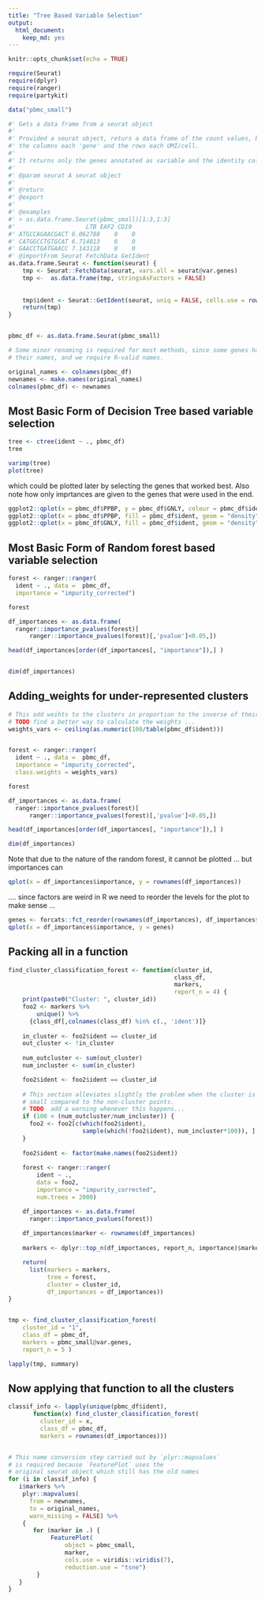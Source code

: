 ```yaml
---
title: "Tree Based Variable Selection"
output: 
  html_document: 
    keep_md: yes
---
```


```r
knitr::opts_chunk$set(echo = TRUE)
```


```r
require(Seurat)
require(dplyr)
require(ranger)
require(partykit)

data("pbmc_small")
```



```r

#' Gets a data frame from a seurat object
#' 
#' Provided a seurat object, returs a data frame of the count values, being 
#' the columns each 'gene' and the rows each UMI/cell.
#'
#' It returns only the genes annotated as variable and the identity column.
#'
#' @param seurat A seurat object
#'
#' @return
#' @export
#'
#' @examples
#' > as.data.frame.Seurat(pbmc_small)[1:3,1:3]
#'                    LTB EAF2 CD19
#' ATGCCAGAACGACT 6.062788    0    0
#' CATGGCCTGTGCAT 6.714813    0    0
#' GAACCTGATGAACC 7.143118    0    0
#' @importFrom Seurat FetchData GetIdent
as.data.frame.Seurat <- function(seurat) {
    tmp <- Seurat::FetchData(seurat, vars.all = seurat@var.genes) 
    tmp <-  as.data.frame(tmp, stringsAsFactors = FALSE) 
       
    
    tmp$ident <- Seurat::GetIdent(seurat, uniq = FALSE, cells.use = rownames(tmp))
    return(tmp)
}


pbmc_df <- as.data.frame.Seurat(pbmc_small)

# Some minor renaming is required for most methods, since some genes have - in 
# their names, and we require R-valid names.

original_names <- colnames(pbmc_df)
newnames <- make.names(original_names)
colnames(pbmc_df) <- newnames

```


## Most Basic Form of Decision Tree based variable selection


```r
tree <- ctree(ident ~ ., pbmc_df)
tree

varimp(tree)
plot(tree)
```

which could be plotted later by selecting the genes that worked best.
Also note how only imprtances are given to the genes that were used in the end.

```r
ggplot2::qplot(x = pbmc_df$PPBP, y = pbmc_df$GNLY, colour = pbmc_df$ident)
ggplot2::qplot(x = pbmc_df$PPBP, fill = pbmc_df$ident, geom = "density")
ggplot2::qplot(x = pbmc_df$GNLY, fill = pbmc_df$ident, geom = "density")

```


## Most Basic Form of Random forest based variable selection

```r

forest <- ranger::ranger(
  ident ~ ., data =  pbmc_df,
  importance = "impurity_corrected")

forest

df_importances <- as.data.frame(
  ranger::importance_pvalues(forest)[
      ranger::importance_pvalues(forest)[,'pvalue']<0.05,])

head(df_importances[order(df_importances[, "importance"]),] )


dim(df_importances)
```


## Adding_weights for under-represented clusters


```r

# This add weihts to the clusters in proportion to the inverse of their abundance
# TODO find a better way to calculate the weights ...
weights_vars <- ceiling(as.numeric(100/table(pbmc_df$ident)))


forest <- ranger::ranger(
  ident ~ ., data =  pbmc_df,
  importance = "impurity_corrected", 
  class.weights = weights_vars)

forest

df_importances <- as.data.frame(
  ranger::importance_pvalues(forest)[
      ranger::importance_pvalues(forest)[,'pvalue']<0.05,])

head(df_importances[order(df_importances[, "importance"]),] )

dim(df_importances)

```

Note that due to the nature of the random forest, it cannot be plotted ...
but importances can

```r
qplot(x = df_importances$importance, y = rownames(df_importances))
```

.... since factors are weird in R we need to reorder the levels for the plot to
make sense ...

```r
genes <- forcats::fct_reorder(rownames(df_importances), df_importances$importance)
qplot(x = df_importances$importance, y = genes)
```



## Packing all in a function

```r
find_cluster_classification_forest <- function(cluster_id,
                                               class_df,
                                               markers, 
                                               report_n = 4) {
    print(paste0("Cluster: ", cluster_id))
    foo2 <- markers %>% 
        unique() %>%
      {class_df[,colnames(class_df) %in% c(., 'ident')]}
    
    in_cluster <- foo2$ident == cluster_id
    out_cluster <- !in_cluster
    
    num_outcluster <- sum(out_cluster)
    num_incluster <- sum(in_cluster)

    foo2$ident <- foo2$ident == cluster_id
    
    # This section alleviates slightly the problem when the cluster is extremely
    # small compared to the non-cluster points.
    # TODO  add a warning whenever this happens...
    if (100 < (num_outcluster/num_incluster)) {
      foo2 <- foo2[c(which(foo2$ident), 
                     sample(which(!foo2$ident), num_incluster*100)), ]
    }
    
    foo2$ident <- factor(make.names(foo2$ident))
        
    forest <- ranger::ranger(
        ident ~ ., 
        data = foo2,
        importance = "impurity_corrected",
        num.trees = 2000)

    df_importances <- as.data.frame(
      ranger::importance_pvalues(forest))
    
    df_importances$marker <- rownames(df_importances)
    
    markers <- dplyr::top_n(df_importances, report_n, importance)$marker  

    return(
      list(markers = markers, 
           tree = forest, 
           cluster = cluster_id, 
           df_importances = df_importances))
}


tmp <- find_cluster_classification_forest(
    cluster_id = "1",
    class_df = pbmc_df,
    markers = pbmc_small@var.genes,
    report_n = 5 )

lapply(tmp, summary)

```

## Now applying that function to all the clusters

```r

classif_info <- lapply(unique(pbmc_df$ident), 
       function(x) find_cluster_classification_forest(
         cluster_id = x, 
         class_df = pbmc_df, 
         markers = rownames(df_importances)))


# This name conversion step carried out by `plyr::mapvalues`
# is required because `FeaturePlot` uses the
# original seurat object which still has the old names
for (i in classif_info) {
   i$markers %>% 
    plyr::mapvalues(
      from = newnames,
      to = original_names, 
      warn_missing = FALSE) %>%
    {
       for (marker in .) {
            FeaturePlot(
                object = pbmc_small,
                marker,
                cols.use = viridis::viridis(7),
                reduction.use = "tsne")
        }
   }
}
```

